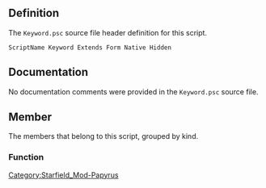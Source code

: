 {{Script_Object_Summary
| title = Keyword
| name = [[SFM:Script-Keyword|Keyword]]
| extends = [[SFM:Script-Form|Form]] → [[SFM:Script-ScriptObject|ScriptObject]]
| flags = Native, Hidden
}}


== Definition ==
The <code>Keyword.psc</code> source file header definition for this script.

<source lang="papyrus">
ScriptName Keyword Extends Form Native Hidden
</source>


== Documentation ==
No documentation comments were provided in the <code>Keyword.psc</code> source file.


== Member ==
The members that belong to this script, grouped by kind.

=== Function ===
{{Script_Object_Member_Summary
| title = SendStoryEvent
| script = [[SFM:Script-Keyword|Keyword]]
| name = [[SFM:Script-Keyword/SendStoryEvent|SendStoryEvent]]
| kind = Function
| flags = Native
| parameters = Location akLoc = none, ObjectReference akRef1 = none, ObjectReference akRef2 = none, int aiValue1 = 0, int aiValue2 = 0
| documentation = Sends this keyword as a story event to the story manager
}}

{{Script_Object_Member_Summary
| title = SendStoryEventAndWait
| script = [[SFM:Script-Keyword|Keyword]]
| name = [[SFM:Script-Keyword/SendStoryEventAndWait|SendStoryEventAndWait]]
| kind = Function
| flags = Native
| returns = Quest[]
| parameters = Location akLoc = none, ObjectReference akRef1 = none, ObjectReference akRef2 = none, int aiValue1 = 0, int aiValue2 = 0
| documentation = Sends this keyword as a story event to the story manager and waits for it to be processed. Returns the array of quests that were started if any.
}}


[[Category:Starfield_Mod-Papyrus]]
